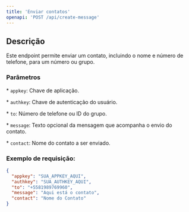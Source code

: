 ```yaml
---
title: 'Enviar contatos'
openapi: 'POST /api/create-message'
---
```


## Descrição

Este endpoint permite enviar um contato, incluindo o nome e número de telefone, para um número ou grupo.

### Parâmetros

\* `appkey`: Chave de aplicação.

\* `authkey`: Chave de autenticação do usuário.

\* `to`: Número de telefone ou ID do grupo.

\* `message`: Texto opcional da mensagem que acompanha o envio do contato.

\* `contact`: Nome do contato a ser enviado.

### Exemplo de requisição:

```json
{
  "appkey": "SUA_APPKEY_AQUI",
  "authkey": "SUA_AUTHKEY_AQUI",
  "to": "+5581989769960",
  "message": "Aqui está o contato",
  "contact": "Nome do Contato"
}
```